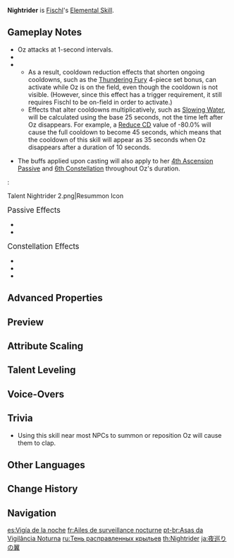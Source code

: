 {{Talent Infobox
|image         = Talent Nightrider.png
|character     = Fischl
|type          = Elemental Skill
|info          = Summons Oz. The night raven forged of darkness and lightning descends upon the land, dealing {{Color|Electro DMG}} in a small [[AoE]].<br />For the ability's [[duration]], Oz will continuously attack nearby opponents with {{Color|Electro|Freikugel}}.<br /><br />Hold to adjust the location Oz will be summoned to.<br />Press again any time during the ability's duration to once again summon him to Fischl's side.
|CD            = 25s
|duration      = 10s
|attr1         = Oz's ATK DMG
|value1        = 88.8–189%
|attr2         = Summoning DMG
|value2        = 115–245%
|utility1      = AoE
|utility2      = Effects End Character Fallen
|scale_att1    = ATK
}}
{{Description|"My time is most precious, and I shall not waste it on the likes of you... Go, Oz, fall upon them, and bring down upon them your Rachsüchtig Blitz, that which tears open the long night."<br />&mdash;[[Flowers for Princess Fischl]] (IV): Farewell Frau Welt}}
'''Nightrider''' is [[Fischl]]'s [[Elemental Skill]].

==Gameplay Notes==
* Oz attacks at 1-second intervals.
* {{TalentNote|particles|each of Oz's attacks|0.67}}
* {{TalentNote|cooldown|immediate}}
** As a result, cooldown reduction effects that shorten ongoing cooldowns, such as the [[Thundering Fury]] 4-piece set bonus, can activate while Oz is on the field, even though the cooldown is not visible. (However, since this effect has a trigger requirement, it still requires Fischl to be on-field in order to activate.)
** Effects that alter cooldowns multiplicatively, such as [[Ley Line Disorder|Slowing Water]], will be calculated using the base 25 seconds, not the time left after Oz disappears. For example, a [[Reduce CD]] value of -80.0% will cause the full cooldown to become 45 seconds, which means that the cooldown of this skill will appear as 35 seconds when Oz disappears after a duration of 10 seconds.
* {{TalentNote|snapshot|Oz's ATK DMG|character=Fischl|snapshottime=when casting and when repositioning Oz}} The buffs applied upon casting will also apply to her [[Undone Be Thy Sinful Hex|4th Ascension Passive]] and [[Evernight Raven|6th Constellation]] throughout Oz's duration.
:<gallery>
Talent Nightrider 2.png|Resummon Icon
</gallery>

;<big>Passive Effects</big>
* {{TalentNote|character=Fischl|talent=Nightrider|ascension|1|Stellar Predator}}
* {{TalentNote|character=Fischl|talent=Nightrider|ascension|2|Undone Be Thy Sinful Hex}}

;<big>Constellation Effects</big>
* {{TalentNote|constellation|2|Devourer of All Sins}}
* {{TalentNote|constellation|3|Wings of Nightmare}}
* {{TalentNote|constellation|6|Evernight Raven}}

==Advanced Properties==
{{Advanced Properties
|title   = Summon DMG
|gu      = 1U
|icdtag  = none
|poise   = 80
|impulse = 2

|title2   = Oz's ATK DMG
|gu2      = 1U
|icdtag2  = Elemental Skill
|icdtype2 = 5s/4 Hits
|poise2   = 10
|impulse2 = 1

|title3   = Thundering Retribution (A1)
|gu3      = 1U
|icdtag3  = none
|poise3   = 40
|impulse3 = 1

|title4   = Thundering Retribution (A4)
|gu4      = 1U
|icdtag4  = none
|poise4   = 40
|impulse4 = 1

|title5   = Coordinated Attacks (C6)
|gu5      = 1U
|icdtag5  = Elemental Skill
|icdtype5 = 5s/4 Hits
|poise5   = 10
|impulse5 = 0
}}

==Preview==
{{Preview
|file1=Nightrider Press Preview
|caption1=Press

|file2=Nightrider Hold Preview
|caption2=Hold
}}
{{clr}}

==Attribute Scaling==
{{Talent Scaling
|talentType      = Elemental Skill
|levels          = 14
|order           = oz'satkdmg,summoningdmg,oz'sduration,cd
|titles          = Oz's ATK DMG (%),Summoning DMG (%),Oz's Duration,CD
|oz'satkdmg_1    = 88.8
|oz'satkdmg_2    = 95.46
|oz'satkdmg_3    = 102.12
|oz'satkdmg_4    = 111
|oz'satkdmg_5    = 117.66
|oz'satkdmg_6    = 124.32
|oz'satkdmg_7    = 133.2
|oz'satkdmg_8    = 142.08
|oz'satkdmg_9    = 150.96
|oz'satkdmg_10   = 159.84
|oz'satkdmg_11   = 168.72
|oz'satkdmg_12   = 177.6
|oz'satkdmg_13   = 188.7
|oz'satkdmg_14   = 200
|summoningdmg_1  = 115.44
|summoningdmg_2  = 124.1
|summoningdmg_3  = 132.76
|summoningdmg_4  = 144.3
|summoningdmg_5  = 152.96
|summoningdmg_6  = 161.62
|summoningdmg_7  = 173.16
|summoningdmg_8  = 184.7
|summoningdmg_9  = 196.25
|summoningdmg_10 = 207.79
|summoningdmg_11 = 219.34
|summoningdmg_12 = 230.88
|summoningdmg_13 = 245.31
|summoningdmg_14 = 260
|oz'sduration=10s
|cd=25s
}}

==Talent Leveling==
{{Talent Upgrade|Fischl}}

==Voice-Overs==
{{Talent VO}}

==Trivia==
*Using this skill near most NPCs to summon or reposition Oz will cause them to clap.

==Other Languages==
{{Other Languages
|en      = Nightrider
|zhs     = 夜巡影翼
|zhs_rm  = Yèxún Yǐngyì
|zht     = 夜巡影翼
|zht_rm  = Yèxún Yǐngyì
|zh_tl   = Shadowy Wings of Spinning Night
|ja      = 夜巡りの翼
|ja_rm   = Yomeguri no Tsubasa{{Assumed}}
|ja_tl   = Wings of Spinning Night
|ko      = 밤을 순찰하는 그림자 날개
|ko_rm   = Bam-eul Sunchalhaneun Geurimja Nalgae
|ko_tl   = Night-patrolling Shadow Wing
|es      = Vigía de la noche
|es_tl   = Watcher of the Night
|fr      = Ailes de surveillance nocturne
|fr_tl   = Night Watch Wings
|ru      = Тень расправленных крыльев
|ru_tl   = Shadow of Spread Wings
|th      = Nightrider
|vi      = Cánh Chim Đêm
|vi_tl   = Night Bird Wings
|de      = Schutz der Dunkelheit
|de_tl   = Protection of Darkness
|id      = Nightrider
|pt      = Asas da Vigilância Noturna
|pt_tl   = 
|tr      = Gecekuşu
|tr_tl   = 
|it      = Cavaliere della notte
|it_tl   = Knight of the Night
}}

==Change History==
{{Change History|1.0}}

==Navigation==
{{Talent Navbox|Fischl}}

[[es:Vigía de la noche]]
[[fr:Ailes de surveillance nocturne]]
[[pt-br:Asas da Vigilância Noturna]]
[[ru:Тень расправленных крыльев]]
[[th:Nightrider]]
[[ja:夜巡りの翼]]
